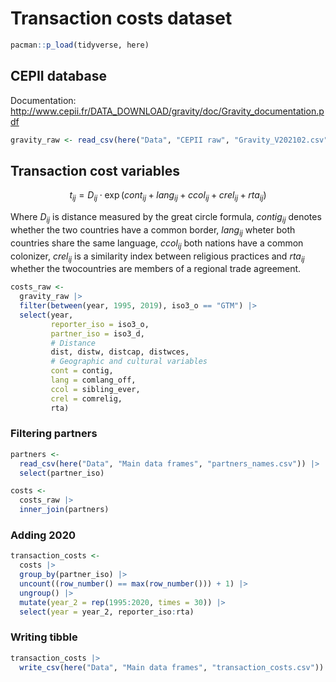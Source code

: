 # Transaction costs dataset

```r
pacman::p_load(tidyverse, here)
```

## CEPII database

Documentation: <http://www.cepii.fr/DATA_DOWNLOAD/gravity/doc/Gravity_documentation.pdf>

```r
gravity_raw <- read_csv(here("Data", "CEPII raw", "Gravity_V202102.csv"))
```

## Transaction cost variables

$$
t_{ij}= D_{ij} \cdot \exp(cont_{ij} + lang_{ij} + ccol_{ij} + crel_{ij} + rta_{ij})
$$

Where $D_{ij}$ is distance measured by the great circle formula, $contig_{ij}$ denotes whether the two countries have a common border, $lang_{ij}$ wheter both countries share the same language, $ccol_{ij}$ both nations have a common colonizer, $crel_{ij}$ is a similarity index between religious practices and $rta_{ij}$ whether the twocountries are members of a regional trade agreement.

```r
costs_raw <- 
  gravity_raw |> 
  filter(between(year, 1995, 2019), iso3_o == "GTM") |> 
  select(year, 
         reporter_iso = iso3_o, 
         partner_iso = iso3_d, 
         # Distance
         dist, distw, distcap, distwces,
         # Geographic and cultural variables
         cont = contig,
         lang = comlang_off, 
         ccol = sibling_ever,
         crel = comrelig,
         rta)
```

### Filtering partners

```r
partners <- 
  read_csv(here("Data", "Main data frames", "partners_names.csv")) |> 
  select(partner_iso)

costs <- 
  costs_raw |> 
  inner_join(partners)
```

### Adding 2020

```r
transaction_costs <- 
  costs |> 
  group_by(partner_iso) |>
  uncount((row_number() == max(row_number())) + 1) |> 
  ungroup() |> 
  mutate(year_2 = rep(1995:2020, times = 30)) |> 
  select(year = year_2, reporter_iso:rta)
```

### Writing tibble

```r
transaction_costs |> 
  write_csv(here("Data", "Main data frames", "transaction_costs.csv"))
```
